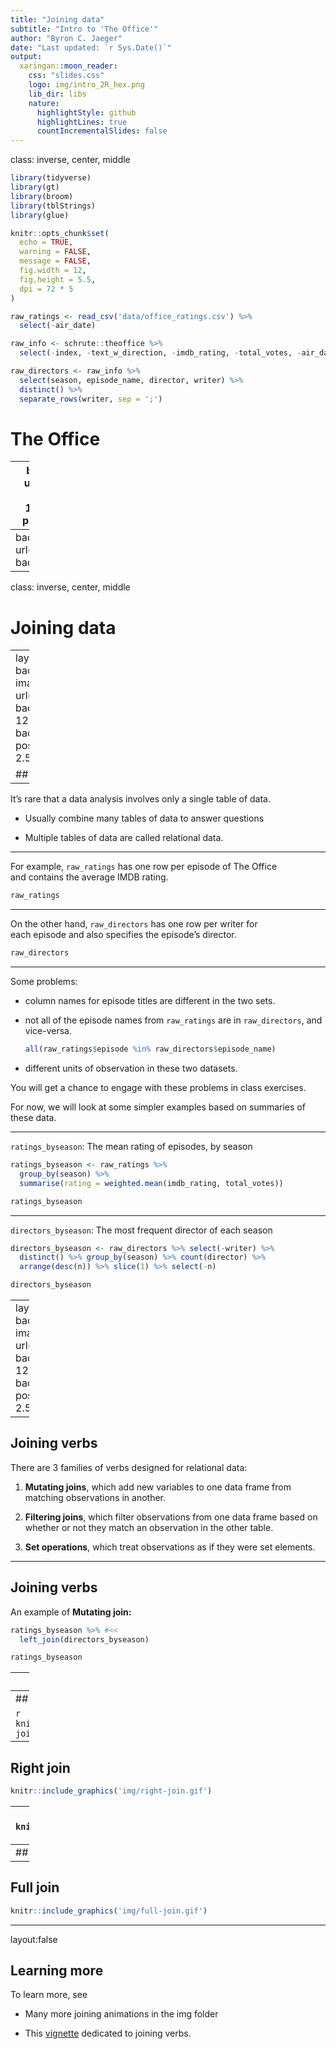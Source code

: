 ```yaml
---
title: "Joining data"
subtitle: "Intro to 'The Office'"
author: "Byron C. Jaeger"
date: "Last updated: `r Sys.Date()`"
output:
  xaringan::moon_reader:
    css: "slides.css"
    logo: img/intro_2R_hex.png
    lib_dir: libs
    nature:
      highlightStyle: github
      highlightLines: true
      countIncrementalSlides: false
---
```

class: inverse, center, middle

```r

library(tidyverse)
library(gt)
library(broom)
library(tblStrings)
library(glue)

knitr::opts_chunk$set(
  echo = TRUE,
  warning = FALSE,
  message = FALSE,
  fig.width = 12,
  fig.height = 5.5,
  dpi = 72 * 5
)

raw_ratings <- read_csv('data/office_ratings.csv') %>% 
  select(-air_date)

raw_info <- schrute::theoffice %>% 
  select(-index, -text_w_direction, -imdb_rating, -total_votes, -air_date)

raw_directors <- raw_info %>% 
  select(season, episode_name, director, writer) %>% 
  distinct() %>% 
  separate_rows(writer, sep = ';')

```

# The Office

---
background-image: url(img/schrute.png)
background-size: 12.5%
background-position: 97.5% 2.5%

## The Office 

- An American mockumentary sitcom television series that depicts the everyday lives of office employees.

- Met with mixed reviews during its short first season, but the following seasons, particularly those featuring Steve Carell, received significant acclaim from television critics.

- Later seasons were criticized for a decline in quality, with many seeing Carell's departure in season seven as a contributing factor. 

- The final season ended the series' run with a generally positive response.

- The `schrute` package contains a full transcript of every Office episode!

---
background-image: url(img/office_meme.jpg)
background-size: 70%

---
class: inverse, center, middle

# Joining data

---
layout: true
background-image: url(img/dplyr.png)
background-size: 12.5%
background-position: 97.5% 2.5%

## Relational data

---

It’s rare that a data analysis involves only a single table of data. 

- Usually combine many tables of data to answer questions

- Multiple tables of data are called relational data.

---

For example, `raw_ratings` has one row per episode of The Office <br/> and contains the average IMDB rating.

```r
raw_ratings
```

---

On the other hand, `raw_directors` has one row per writer for <br/> each episode and also specifies the episode's director.

```r
raw_directors
```

---

Some problems:

- column names for episode titles are different in the two sets.

- not all of the episode names from `raw_ratings` are in `raw_directors`, and vice-versa.

  ```r
  all(raw_ratings$episode %in% raw_directors$episode_name)
  ```

- different units of observation in these two datasets.

You will get a chance to engage with these problems in class exercises.

For now, we will look at some simpler examples based on summaries of these data.

---

`ratings_byseason`: The mean rating of episodes, by season

```r

ratings_byseason <- raw_ratings %>% 
  group_by(season) %>% 
  summarise(rating = weighted.mean(imdb_rating, total_votes))

ratings_byseason

```

---

`directors_byseason`: The most frequent director of each season

```r

directors_byseason <- raw_directors %>% select(-writer) %>% 
  distinct() %>% group_by(season) %>% count(director) %>% 
  arrange(desc(n)) %>% slice(1) %>% select(-n)

directors_byseason

```


---
layout: true
background-image: url(img/dplyr.png)
background-size: 12.5%
background-position: 97.5% 2.5%


---

## Joining verbs

There are 3 families of verbs designed for relational data:

1. __Mutating joins__, which add new variables to one data frame from matching observations in another.

1. __Filtering joins__, which filter observations from one data frame based on whether or not they match an observation in the other table.

1. __Set operations__, which treat observations as if they were set elements.

---

## Joining verbs

An example of __Mutating join:__

```r

ratings_byseason %>% #<<
  left_join(directors_byseason)

```

```r

ratings_byseason

```

---
## Joining verbs

An example of __Mutating join:__

```r

ratings_byseason %>% 
  left_join(directors_byseason) #<<

```

```r

ratings_byseason %>% 
  left_join(directors_byseason)

```

---
## Left join

```r
knitr::include_graphics('img/left-join.gif')
```

---
## Right join
```r
knitr::include_graphics('img/right-join.gif')
```

---
## Semi join
```r
knitr::include_graphics('img/semi-join.gif')
```

---
## Anti join
```r
knitr::include_graphics('img/anti-join.gif')
```

---
## Full join
```r
knitr::include_graphics('img/full-join.gif')
```

---

layout:false 

## Learning more

To learn more, see

- Many more joining animations in the img folder

- This [vignette](https://dplyr.tidyverse.org/articles/two-table.html) dedicated to joining verbs. 



